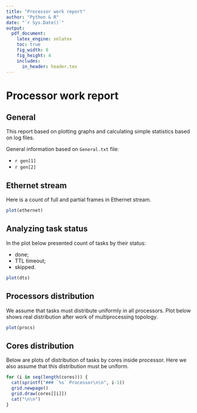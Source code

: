```yaml
---
title: "Processor work report"
author: "Python & R"
date: "`r Sys.Date()`"
output:
  pdf_document:
    latex_engine: xelatex
    toc: true
    fig_width: 8
    fig_height: 4
    includes:
      in_header: header.tex
---
```

# Processor work report

## General

This report based on plotting graphs and calculating simple statistics based on log files.

General information based on `General.txt` file:

* `r gen[1]`
* `r gen[2]`

\newpage
## Ethernet stream

Here is a count of full and partial frames in Ethernet stream.

```r
plot(ethernet)
```

\newpage
## Analyzing task status

In the plot below presented count of tasks by their status:

* done;
* TTL timeout;
* skipped.

```r
plot(dts)
```

\newpage
## Processors distribution

We assume that tasks must distribute uniformly in all processors. Plot below shows real distribution after work of multiprocessing topology.

```r
plot(procs)
```

\newpage
## Cores distribution

Below are plots of distribution of tasks by cores inside processor. Here we also assume that this distribution must be uniform.

```r
for (i in seq(length(cores))) {
  cat(sprintf("### `%s` Processor\n\n", i-1))
  grid.newpage()
  grid.draw(cores[[i]])
  cat("\n\n")
}
```